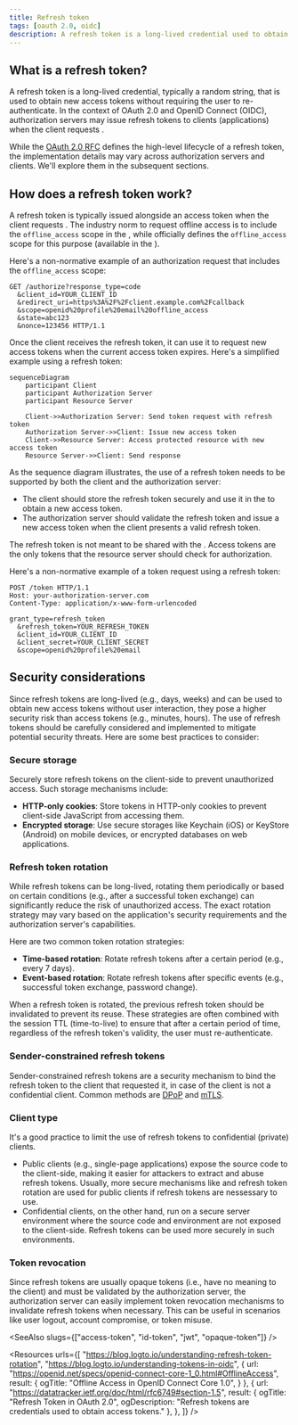 ```yaml
---
title: Refresh token
tags: [oauth 2.0, oidc]
description: A refresh token is a long-lived credential used to obtain new access tokens without requiring the user to re-authenticate. It is used to maintain user sessions and provide a better user experience.
---
```


## What is a refresh token?

A refresh token is a long-lived credential, typically a random string, that is used to obtain new <Ref slug="access-token">access tokens</Ref> without requiring the user to re-authenticate. In the context of OAuth 2.0 and OpenID Connect (OIDC), <Ref slug="authorization-server">authorization servers</Ref> may issue refresh tokens to clients (applications) when the client requests <Ref slug="offline-access" />.

While the [OAuth 2.0 RFC](https://datatracker.ietf.org/doc/html/rfc6749#section-1.5) defines the high-level lifecycle of a refresh token, the implementation details may vary across authorization servers and clients. We'll explore them in the subsequent sections.

## How does a refresh token work?

A refresh token is typically issued alongside an access token when the client requests <Ref slug="offline-access" />. The industry norm to request offline access is to include the `offline_access` scope in the <Ref slug="authorization-request" />, while <Ref slug="openid-connect" /> officially defines the `offline_access` scope for this purpose (available in the <Ref slug="authentication-request" />).

Here's a non-normative example of an authorization request that includes the `offline_access` scope:

```http
GET /authorize?response_type=code
  &client_id=YOUR_CLIENT_ID
  &redirect_uri=https%3A%2F%2Fclient.example.com%2Fcallback
  &scope=openid%20profile%20email%20offline_access
  &state=abc123
  &nonce=123456 HTTP/1.1
```

Once the client receives the refresh token, it can use it to request new access tokens when the current access token expires. Here's a simplified example using a refresh token:

```mermaid
sequenceDiagram
    participant Client
    participant Authorization Server
    participant Resource Server

    Client->>Authorization Server: Send token request with refresh token
    Authorization Server->>Client: Issue new access token
    Client->>Resource Server: Access protected resource with new access token
    Resource Server->>Client: Send response
```

As the sequence diagram illustrates, the use of a refresh token needs to be supported by both the client and the authorization server:

- The client should store the refresh token securely and use it in the <Ref slug="token-request" /> to obtain a new access token.
- The authorization server should validate the refresh token and issue a new access token when the client presents a valid refresh token.

The refresh token is not meant to be shared with the <Ref slug="resource-server" />. Access tokens are the only tokens that the resource server should check for authorization.

Here's a non-normative example of a token request using a refresh token:

```http
POST /token HTTP/1.1
Host: your-authorization-server.com
Content-Type: application/x-www-form-urlencoded

grant_type=refresh_token
  &refresh_token=YOUR_REFRESH_TOKEN
  &client_id=YOUR_CLIENT_ID
  &client_secret=YOUR_CLIENT_SECRET
  &scope=openid%20profile%20email
```

## Security considerations

Since refresh tokens are long-lived (e.g., days, weeks) and can be used to obtain new access tokens without user interaction, they pose a higher security risk than access tokens (e.g., minutes, hours). The use of refresh tokens should be carefully considered and implemented to mitigate potential security threats. Here are some best practices to consider:

### Secure storage

Securely store refresh tokens on the client-side to prevent unauthorized access. Such storage mechanisms include:

- **HTTP-only cookies**: Store tokens in HTTP-only cookies to prevent client-side JavaScript from accessing them.
- **Encrypted storage**: Use secure storages like Keychain (iOS) or KeyStore (Android) on mobile devices, or encrypted databases on web applications.

### Refresh token rotation

While refresh tokens can be long-lived, rotating them periodically or based on certain conditions (e.g., after a successful token exchange) can significantly reduce the risk of unauthorized access. The exact rotation strategy may vary based on the application's security requirements and the authorization server's capabilities.

Here are two common token rotation strategies:

- **Time-based rotation**: Rotate refresh tokens after a certain period (e.g., every 7 days).
- **Event-based rotation**: Rotate refresh tokens after specific events (e.g., successful token exchange, password change).

When a refresh token is rotated, the previous refresh token should be invalidated to prevent its reuse. These strategies are often combined with the session TTL (time-to-live) to ensure that after a certain period of time, regardless of the refresh token's validity, the user must re-authenticate.

### Sender-constrained refresh tokens

Sender-constrained refresh tokens are a security mechanism to bind the refresh token to the client that requested it, in case of the client is not a <Ref slug="client" headingId="confidential-clients">confidential client</Ref>. Common methods are [DPoP](https://datatracker.ietf.org/doc/html/rfc9449) and [mTLS](https://datatracker.ietf.org/doc/html/rfc8705).

### Client type

It's a good practice to limit the use of refresh tokens to <Ref slug="client" headingId="confidential-clients">confidential (private) clients</Ref>.

- Public clients (e.g., single-page applications) expose the source code to the client-side, making it easier for attackers to extract and abuse refresh tokens. Usually, more secure mechanisms like <Ref slug="pkce" /> and refresh token rotation are used for public clients if refresh tokens are nessessary to use.
- Confidential clients, on the other hand, run on a secure server environment where the source code and environment are not exposed to the client-side. Refresh tokens can be used more securely in such environments.

### Token revocation

Since refresh tokens are usually <Ref slug="opaque-token">opaque tokens</Ref> (i.e., have no meaning to the client) and must be validated by the authorization server, the authorization server can easily implement token revocation mechanisms to invalidate refresh tokens when necessary. This can be useful in scenarios like user logout, account compromise, or token misuse.

<SeeAlso slugs={["access-token", "id-token", "jwt", "opaque-token"]} />

<Resources urls={[
  "https://blog.logto.io/understanding-refresh-token-rotation",
  "https://blog.logto.io/understanding-tokens-in-oidc",
  {
    url: "https://openid.net/specs/openid-connect-core-1_0.html#OfflineAccess",
    result: {
      ogTitle: "Offline Access in OpenID Connect Core 1.0",
    }
  },
  {
    url: "https://datatracker.ietf.org/doc/html/rfc6749#section-1.5",
    result: {
      ogTitle: "Refresh Token in OAuth 2.0",
      ogDescription: "Refresh tokens are credentials used to obtain access tokens."
    },
  },
]} />
